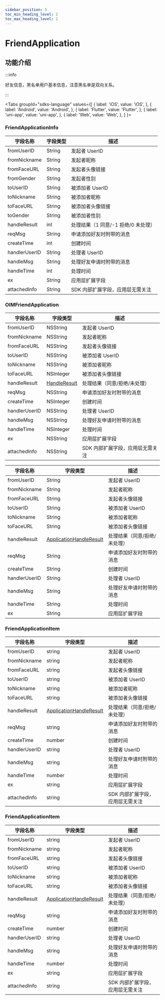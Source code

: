 ```yaml
---
sidebar_position: 5
toc_min_heading_level: 2
toc_max_heading_level: 2
---
```


# FriendApplication

## 功能介绍

:::info

好友信息，黑名单用户基本信息，注意黑名单是双向关系。

:::

<Tabs
groupId="sdks-language"
values={[
{ label: 'iOS', value: 'iOS', },
{ label: 'Android', value: 'Android', },
{ label: 'Flutter', value: 'Flutter', },
{ label: 'uni-app', value: 'uni-app', },
{ label: 'Web', value: 'Web', },
]
}>

<TabItem value="Flutter">

### FriendApplicationInfo

| 字段名称      | 字段类型 | 描述                                |
| ------------- | -------- | ----------------------------------- |
| fromUserID    | String   | 发起者 UserID                       |
| fromNickname  | String   | 发起者昵称                          |
| fromFaceURL   | String   | 发起者头像链接                      |
| fromGender    | String   | 发起者性别                          |
| toUserID      | String   | 被添加者 UserID                     |
| toNickname    | String   | 被添加者昵称                        |
| toFaceURL     | String   | 被添加者头像链接                    |
| toGender      | String   | 被添加者性别                        |
| handleResult  | int      | 处理结果（1 同意/-1 拒绝/0 未处理） |
| reqMsg        | String   | 申请添加好友时附带的消息            |
| createTime    | int      | 创建时间                            |
| handlerUserID | String   | 处理者 UserID                       |
| handleMsg     | String   | 处理好友申请时附带的消息            |
| handleTime    | int      | 处理时间                            |
| ex            | String   | 应用层扩展字段                      |
| attachedInfo  | String   | SDK 内部扩展字段，应用层无需关注    |

</TabItem>

<TabItem value="iOS">

### OIMFriendApplication

| 字段名称      | 字段类型                                        | 描述                             |
| ------------- | ----------------------------------------------- | -------------------------------- |
| fromUserID    | NSString                                        | 发起者 UserID                    |
| fromNickname  | NSString                                        | 发起者昵称                       |
| fromFaceURL   | NSString                                        | 发起者头像链接                   |
| toUserID      | NSString                                        | 被添加者 UserID                  |
| toNickname    | NSString                                        | 被添加者昵称                     |
| toFaceURL     | NSInteger                                       | 被添加者头像链接                 |
| handleResult  | [HandleResult](docs/sdks/enum/handleResult.mdx) | 处理结果（同意/拒绝/未处理）     |
| reqMsg        | NSString                                        | 申请添加好友时附带的消息         |
| createTime    | NSInteger                                       | 创建时间                         |
| handlerUserID | NSString                                        | 处理者 UserID                    |
| handleMsg     | NSString                                        | 处理好友申请时附带的消息         |
| handleTime    | NSInteger                                       | 处理时间                         |
| ex            | NSString                                        | 应用层扩展字段                   |
| attachedInfo  | NSString                                        | SDK 内部扩展字段，应用层无需关注 |

</TabItem>

<TabItem value="Android">

| 字段名称      | 字段类型 | 描述                         |
| ------------- | -------- | ---------------------------- |
| fromUserID    | String   | 发起者 UserID                |
| fromNickname  | String   | 发起者昵称                   |
| fromFaceURL   | String   | 发起者头像链接               |
| toUserID      | String   | 被添加者 UserID              |
| toNickname    | String   | 被添加者昵称                 |
| toFaceURL     | String   | 被添加者头像链接             |
| handleResult  | [ApplicationHandleResult](docs/sdks/enum/handleResult.mdx) | 处理结果（同意/拒绝/未处理）     |
| reqMsg        | String   | 申请添加好友时附带的消息     |
| createTime    | String   | 创建时间                     |
| handlerUserID | String   | 处理者 UserID                |
| handleMsg     | String   | 处理好友申请时附带的消息     |
| handleTime    | String   | 处理时间                     |
| ex            | String   | 应用层扩展字段               |

</TabItem>

<TabItem value="Web">

### FriendApplicationItem

| 字段名称      | 字段类型                                                   | 描述                             |
| ------------- | ---------------------------------------------------------- | -------------------------------- |
| fromUserID    | string                                                     | 发起者 UserID                    |
| fromNickname  | string                                                     | 发起者昵称                       |
| fromFaceURL   | string                                                     | 发起者头像链接                   |
| toUserID      | string                                                     | 被添加者 UserID                  |
| toNickname    | string                                                     | 被添加者昵称                     |
| toFaceURL     | string                                                     | 被添加者头像链接                 |
| handleResult  | [ApplicationHandleResult](docs/sdks/enum/handleResult.mdx) | 处理结果（同意/拒绝/未处理）     |
| reqMsg        | string                                                     | 申请添加好友时附带的消息         |
| createTime    | number                                                     | 创建时间                         |
| handlerUserID | string                                                     | 处理者 UserID                    |
| handleMsg     | string                                                     | 处理好友申请时附带的消息         |
| handleTime    | number                                                     | 处理时间                         |
| ex            | string                                                     | 应用层扩展字段                   |
| attachedInfo  | string                                                     | SDK 内部扩展字段，应用层无需关注 |

</TabItem>

<TabItem value="uni-app">

### FriendApplicationItem

| 字段名称      | 字段类型                                                   | 描述                             |
| ------------- | ---------------------------------------------------------- | -------------------------------- |
| fromUserID    | string                                                     | 发起者 UserID                    |
| fromNickname  | string                                                     | 发起者昵称                       |
| fromFaceURL   | string                                                     | 发起者头像链接                   |
| toUserID      | string                                                     | 被添加者 UserID                  |
| toNickname    | string                                                     | 被添加者昵称                     |
| toFaceURL     | string                                                     | 被添加者头像链接                 |
| handleResult  | [ApplicationHandleResult](docs/sdks/enum/handleResult.mdx) | 处理结果（同意/拒绝/未处理）     |
| reqMsg        | string                                                     | 申请添加好友时附带的消息         |
| createTime    | number                                                     | 创建时间                         |
| handlerUserID | string                                                     | 处理者 UserID                    |
| handleMsg     | string                                                     | 处理好友申请时附带的消息         |
| handleTime    | number                                                     | 处理时间                         |
| ex            | string                                                     | 应用层扩展字段                   |
| attachedInfo  | string                                                     | SDK 内部扩展字段，应用层无需关注 |

</TabItem>

</Tabs>
